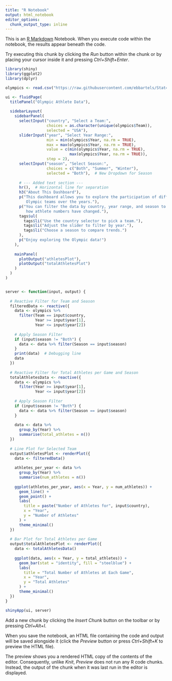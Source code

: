 ---
title: "R Notebook"
output: html_notebook
editor_options: 
  chunk_output_type: inline
---

This is an [R Markdown](http://rmarkdown.rstudio.com) Notebook. When you execute code within the notebook, the results appear beneath the code. 

Try executing this chunk by clicking the *Run* button within the chunk or by placing your cursor inside it and pressing *Ctrl+Shift+Enter*. 

```{R}
library(shiny)
library(ggplot2)
library(dplyr)

olympics <- read.csv("https://raw.githubusercontent.com/ebbartels/Stat436/refs/heads/main/dataset_olympics.csv")  

ui <- fluidPage(
  titlePanel("Olympic Athlete Data"),
  
  sidebarLayout(
    sidebarPanel(
      selectInput("country", "Select a Team:", 
                  choices = as.character(unique(olympics$Team)), 
                  selected = "USA"),
      sliderInput("year", "Select Year Range:",
                  min = min(olympics$Year, na.rm = TRUE),
                  max = max(olympics$Year, na.rm = TRUE),
                  value = c(min(olympics$Year, na.rm = TRUE), 
                            max(olympics$Year, na.rm = TRUE)),
                  step = 2),
      selectInput("season", "Select Season:",
                  choices = c("Both", "Summer", "Winter"),
                  selected = "Both"),  # New Dropdown for Season
      
      # --- Added text section ---
      hr(),  # Horizontal line for separation
      h3("About This Dashboard"),
      p("This dashboard allows you to explore the participation of different 
         Olympic teams over the years."),
      p("You can filter the data by country, year range, and season to see 
         how athlete numbers have changed."),
      tags$ul(
        tags$li("Use the country selector to pick a team."),
        tags$li("Adjust the slider to filter by year."),
        tags$li("Choose a season to compare trends.")
      ),
      p("Enjoy exploring the Olympic data!")
    ),
    
    mainPanel(
      plotOutput("athletesPlot"),
      plotOutput("totalAthletesPlot")
    )
  )
)


server <- function(input, output) {
  
  # Reactive Filter for Team and Season
  filteredData <- reactive({
    data <- olympics %>%
      filter(Team == input$country, 
             Year >= input$year[1], 
             Year <= input$year[2])
    
    # Apply Season Filter
    if (input$season != "Both") {
      data <- data %>% filter(Season == input$season)
    }
    print(data)  # Debugging line
    data
  })
  
  # Reactive Filter for Total Athletes per Game and Season
  totalAthletesData <- reactive({
    data <- olympics %>%
      filter(Year >= input$year[1], 
             Year <= input$year[2])
    
    # Apply Season Filter
    if (input$season != "Both") {
      data <- data %>% filter(Season == input$season)
    }
    
    data <- data %>%
      group_by(Year) %>%
      summarise(total_athletes = n())
  })
  
  # Line Plot for Selected Team
  output$athletesPlot <- renderPlot({
    data <- filteredData()
    
    athletes_per_year <- data %>%
      group_by(Year) %>%
      summarise(num_athletes = n())
    
    ggplot(athletes_per_year, aes(x = Year, y = num_athletes)) +
      geom_line() +
      geom_point() +
      labs(
        title = paste("Number of Athletes for", input$country),
        x = "Year",
        y = "Number of Athletes"
      ) +
      theme_minimal()
  })
  
  # Bar Plot for Total Athletes per Game
  output$totalAthletesPlot <- renderPlot({
    data <- totalAthletesData()
    
    ggplot(data, aes(x = Year, y = total_athletes)) +
      geom_bar(stat = "identity", fill = "steelblue") +
      labs(
        title = "Total Number of Athletes at Each Game",
        x = "Year",
        y = "Total Athletes"
      ) +
      theme_minimal()
  })
}

shinyApp(ui, server)

```

Add a new chunk by clicking the *Insert Chunk* button on the toolbar or by pressing *Ctrl+Alt+I*.

When you save the notebook, an HTML file containing the code and output will be saved alongside it (click the *Preview* button or press *Ctrl+Shift+K* to preview the HTML file).

The preview shows you a rendered HTML copy of the contents of the editor. Consequently, unlike *Knit*, *Preview* does not run any R code chunks. Instead, the output of the chunk when it was last run in the editor is displayed.
